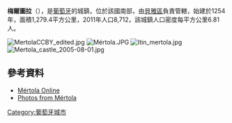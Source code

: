{{Coord|37|38|N|7|39|W|display=title}}

'''梅爾圖拉'''（{{lang-pt|Mértola}}），是[[葡萄牙|葡萄牙]]的城鎮，位於該國南部，由[[貝雅區|貝雅區]]負責管轄，始建於1254年，面積1,279.4平方公里，2011年人口8,712，該城鎮人口密度每平方公里6.81人。

[[Image:MertolaCCBY_edited.jpg|thumb]]
[[Image:Mértola.JPG|thumb]]
[[Image:Itin_mertola.jpg|right]]
[[Image:Mertola_castle_2005-08-01.jpg|thumb]]

==參考資料==
*[https://web.archive.org/web/20070519095240/http://www.mertolaonline.com/ Mértola Online]
*[http://www.flickr.com/photos/vitor107/sets/72057594098044557/ Photos from Mértola] {{Wayback|url=http://www.flickr.com/photos/vitor107/sets/72057594098044557/ |date=20160801204826 }}

{{Portugal-geo-stub}}
[[Category:葡萄牙城市|Category:葡萄牙城市]]
